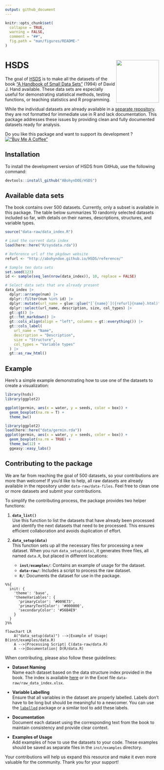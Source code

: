 ```yaml
---
output: github_document
---
```


<!-- README.md is generated from README.Rmd. Please edit that file -->

```r
knitr::opts_chunk$set(
  collapse = TRUE,
  warning = FALSE,
  comment = "##",
  fig.path = "man/figures/README-"
)
```

# HSDS <img src="man/figures/logo.svg" align="right" height="140"/>

The goal of [HSDS](https://github.com/ABohynDOE/HSDS) is to make all the datasets of the book ["A Handbook of Small Data Sets"](https://www.routledge.com/A-Handbook-of-Small-Data-Sets/Hand-Daly-McConway-Lunn-Ostrowski/p/book/9780367449667) (1994) of David J. Hand available.
These data sets are especially useful for demonstrating statistical methods, testing functions, or teaching statistics and R programming.

While the individual datasets are already available in a [separate repository](https://github.com/JedStephens/Handbook-of-Small-Data-Sets/tree/master).
they are not formatted for immediate use in R and lack documentation.
This package addresses these issues by providing clean and fully documented datasets ready for analysis.

Do you like this package and want to support its development ?
[!["Buy Me A Coffee"](https://www.buymeacoffee.com/assets/img/custom_images/orange_img.png)](https://www.buymeacoffee.com/abohyn)

## Installation

To install the development version of HSDS from GitHub, use the following command:

``` r
devtools::install_github("ABohynDOE/HSDS")
```

## Available data sets

The book contains over 500 datasets.
Currently, only a subset is available in this package. 
The table below summarizes 10 randomly selected datasets included so far, with details on their names, descriptions, structures, and variable types.

```r
source("data-raw/data_index.R")
```

```r
# Load the current data index
load(here::here("R/sysdata.rda"))

# Reference url of the pkgdown website
refurl <- "http://abohyndoe.github.io/HSDS/reference/"

# Sample ten data sets
set.seed(123)
id <- sample(seq_len(nrow(data_index)), 10, replace = FALSE)

# Select data sets that are already present
data_index |>
  dplyr::arrange(num) |>
  dplyr::filter(num %in% id) |>
  dplyr::mutate(url_name = glue::glue("[`{name}`]({refurl}{name}.html)")) |>
  dplyr::select(url_name, description, size, col_types) |>
  gt::gt() |>
  gt::fmt_markdown() |>
  gt::cols_align(align = "left", columns = gt::everything()) |>
  gt::cols_label(
    url_name = "Name",
    description = "Description",
    size = "Structure",
    col_types = "Variable types"
  ) |> 
  gt::as_raw_html()
```

## Example

Here’s a simple example demonstrating how to use one of the datasets to create a visualization:

``` r
library(hsds)
library(ggplot2)

ggplot(germin, aes(x = water, y = seeds, color = box)) +
  geom_boxplot(na.rm = T) +
  theme_bw()
```

```r
library(ggplot2)
load(here::here("data/germin.rda"))
ggplot(germin, aes(x = water, y = seeds, color = box)) +
  geom_boxplot(na.rm = TRUE) +
  theme_bw(12) +
  ggeasy::easy_labs()
```

## Contributing to the package

We are far from reaching the goal of 500 datasets, so your contributions are more than welcome!
If you'd like to help, all raw datasets are already available in the repository under `data-raw/data-files`.
Feel free to clean one or more datasets and submit your contributions.

To simplify the contributing process, the package provides two helper functions:

1. **`data_list()`**  
   Use this function to list the datasets that have already been processed and identify the next datasets that need to be processed.
   This ensures efficient collaboration and avoids duplication of effort.

2. **`data_setup(data)`**  
   This function sets up all the necessary files for processing a new dataset.
   When you run `data_setup(data)`, it generates three files, all named `data.R`, but placed in different locations:
   - **`inst/examples/`**: Contains an example of usage for the dataset.
   - **`data-raw/`**: Includes a script to process the raw dataset.
   - **`R/`**: Documents the dataset for use in the package.

```mermaid
%%{
  init: {
    'theme': 'base',
    'themeVariables': {
      'primaryColor': '#009E73',
      'primaryTextColor': '#000000',
      'secondaryColor': '#56B4E9'
    }
  }
}%%

flowchart LR
    A("data_setup(data)") -->|Example of Usage| B(inst/examples/data.R)
    A -->|Processing Script| C(data-raw/data.R)
    A -->|Documentation| D(R/data.R)
```

When contributing, please also follow these guidelines:

- **Dataset Naming**  
   Name each dataset based on the data structure index provided in the book. The index is available [here](https://github.com/JedStephens/Handbook-of-Small-Data-Sets/blob/master/data_structure_index_HSDS.pdf) or in the Excel file `data-raw/raw_data_index.xlsx`.

- **Variable Labelling**  
   Ensure that all variables in the dataset are properly labelled. Labels don’t have to be long but should be meaningful to a newcomer. You can use the [`labelled`](https://cran.r-project.org/web/packages/labelled/vignettes/intro_labelled.html) package or a similar tool to add these labels.

- **Documentation**  
   Document each dataset using the corresponding text from the book to maintain consistency and provide clear context.

- **Examples of Usage**  
   Add examples of how to use the datasets to your code. These examples should be saved as separate files in the `inst/examples` directory.

Your contributions will help us expand this resource and make it even more valuable for the community. Thank you for your support!
